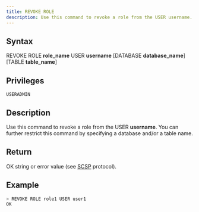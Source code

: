 ```yaml
---
title: REVOKE ROLE
description: Use this command to revoke a role from the USER username. You can further restrict this command by specifying a database and/or a table name.
---
```


## Syntax

REVOKE ROLE **role_name** USER **username** [DATABASE **database_name**] [TABLE **table_name**]

## Privileges

```
USERADMIN
```

## Description

Use this command to revoke a role from the USER **username**. You can further restrict this command by specifying a database and/or a table name.

## Return

OK string or error value (see [SCSP](https://github.com/sqlitecloud/sdk/blob/master/PROTOCOL.md) protocol).

## Example

```bash
> REVOKE ROLE role1 USER user1
OK
```
